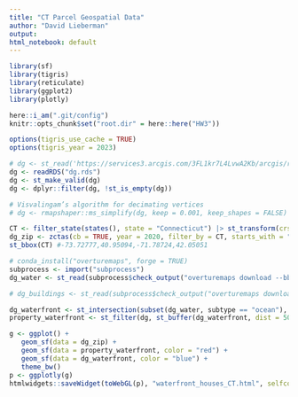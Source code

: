 ```yaml
---
title: "CT Parcel Geospatial Data"
author: "David Lieberman"
output:
html_notebook: default
---
```



```r
library(sf)
library(tigris)
library(reticulate)
library(ggplot2)
library(plotly)

here::i_am(".git/config")
knitr::opts_chunk$set("root.dir" = here::here("HW3"))

options(tigris_use_cache = TRUE)
options(tigris_year = 2023)
```


```r
# dg <- st_read('https://services3.arcgis.com/3FL1kr7L4LvwA2Kb/arcgis/rest/services/Connecticut_State_Parcel_Layer_2023/FeatureServer/0/query?outFields=*&where=1%3D1&f=geojson')
dg <- readRDS("dg.rds")
dg <- st_make_valid(dg)
dg <- dplyr::filter(dg, !st_is_empty(dg))

# Visvalingam’s algorithm for decimating vertices
# dg <- rmapshaper::ms_simplify(dg, keep = 0.001, keep_shapes = FALSE)
```

```r
CT <- filter_state(states(), state = "Connecticut") |> st_transform(crs = 4326)
dg_zip <- zctas(cb = TRUE, year = 2020, filter_by = CT, starts_with = "06") |> st_transform(crs = 4326)
st_bbox(CT) #-73.72777,40.95094,-71.78724,42.05051 
```

```r
# conda_install("overturemaps", forge = TRUE)
subprocess <- import("subprocess")
dg_water <- st_read(subprocess$check_output("overturemaps download --bbox=-73.72777,40.95094,-71.78724,42.05051 -f geojson -t water", stderr = subprocess$DEVNULL))

# dg_buildings <- st_read(subprocess$check_output("overturemaps download --bbox=-73.72777,40.95094,-71.78724,42.05051 -f geojson -t building", stderr = subprocess$DEVNULL))
```

```r
dg_waterfront <- st_intersection(subset(dg_water, subtype == "ocean"), CT) |> st_cast("MULTIPOLYGON")
property_waterfront <- st_filter(dg, st_buffer(dg_waterfront, dist = 50))

g <- ggplot() +
   geom_sf(data = dg_zip) +
   geom_sf(data = property_waterfront, color = "red") +
   geom_sf(data = dg_waterfront, color = "blue") +
   theme_bw()
p <- ggplotly(g)
htmlwidgets::saveWidget(toWebGL(p), "waterfront_houses_CT.html", selfcontained = TRUE)
```
